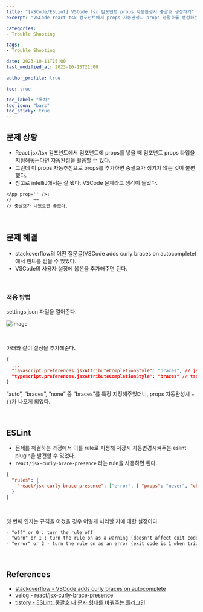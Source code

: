 ```yaml
---
title: "[VSCode/ESLint] VSCode tsx 컴포넌트 props 자동완성시 중괄호 생성하기"
excerpt: "VSCode react tsx 컴포넌트에서 props 자동완성시 props 중괄호를 생성하는 방법"

categories: 
- Trouble Shooting

tags:
- Trouble Shooting

date: 2023-10-11T15:00
last_modified_at: 2023-10-15T21:00

author_profile: true

toc: true

toc_label: "목차"
toc_icon: "bars"
toc_sticky: true
---
```


## 문제 상황

- React jsx/tsx 컴포넌트에서 컴포넌트에 props를 넣을 때 컴포넌트 props 타입을 지정해놓는다면 자동완성을 활용할 수 있다. 
- 그런데 이 props 자동추천으로 props를 추가하면 중괄호가 생기지 않는 것이 불편했다.
- 참고로 intelliJ에서는 잘 됐다. VSCode 문제라고 생각이 들었다.

```tsx
<App prop='' />;
//        ~~
// 중괄호가 나왔으면 좋겠다.
```

<br />

## 문제 해결

- stackoverflow의 어떤 질문글(VSCode adds curly braces on autocomplete)에서 힌트를 얻을 수 있었다.
- VSCode의 사용자 설정에 옵션을 추가해주면 된다.

<br />

### 적용 방법

settings.json 파일을 열어준다.

![image](https://github.com/Orchemi/PS/assets/86189596/2d58bf1c-dfe2-469e-998a-035ac253e861)

<br />

아래와 같이 설정을 추가해준다.

```json
{
  ...	
  "javascript.preferences.jsxAttributeCompletionStyle": "braces", // jsx 속성 자동완성시 {}로 감싸기
  "typescript.preferences.jsxAttributeCompletionStyle": "braces" // tsx 속성 자동완성시 {}로 감싸기
}
```

“auto”, “braces”, “none” 중 “braces”를 특정 지정해주었더니, props 자동완성시 `={}`가 나오게 되었다.

<br />

## ESLint

- 문제를 해결하는 과정에서 이를 rule로 지정해 저장시 자동변경시켜주는 eslint plugin을 발견할 수 있었다.
- `react/jsx-curly-brace-presence` 라는 rule을 사용하면 된다.

```json
{
  "rules": {
    "react/jsx-curly-brace-presence": ["error", { "props": "never", "children": "never" }]
  }
}
```

<br />

첫 번째 인자는 규칙을 어겼을 경우 어떻게 처리할 지에 대한 설정이다.

```markdown
- "off" or 0 : turn the rule off
- "warn" or 1 : turn the rule on as a warning (doesn't affect exit code)
- "error" or 2 - turn the rule on as an error (exit code is 1 when triggered)
```

<br />

## References

- [stackoverflow - VSCode adds curly braces on autocomplete](https://stackoverflow.com/questions/75337001/vscode-adds-curly-braces-on-autocomplete)
- [velog - react/jsx-curly-brace-presence](https://velog.io/@qhflrnfl4324/reactjsx-curly-brace-presence-ESLint)
- [tistory - ESLint: 중괄호 내 문자 형태를 바꿔주는 플러그인](https://grownfresh.tistory.com/420)